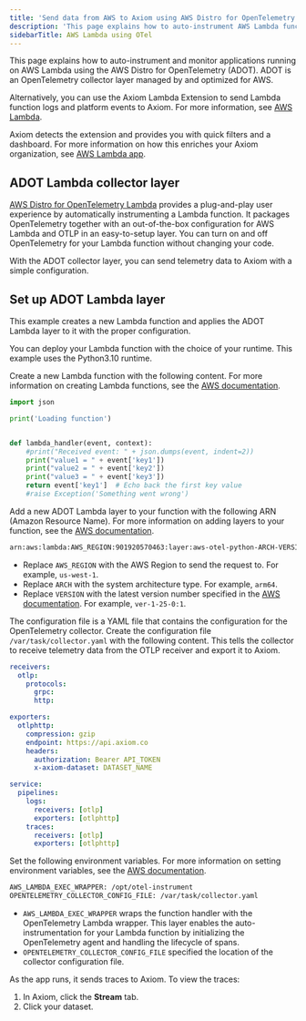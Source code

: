 ```yaml
---
title: 'Send data from AWS to Axiom using AWS Distro for OpenTelemetry'
description: 'This page explains how to auto-instrument AWS Lambda functions and send telemetry data to Axiom using AWS Distro for OpenTelemetry.'
sidebarTitle: AWS Lambda using OTel
---
```



This page explains how to auto-instrument and monitor applications running on AWS Lambda using the AWS Distro for OpenTelemetry (ADOT). ADOT is an OpenTelemetry collector layer managed by and optimized for AWS.

Alternatively, you can use the Axiom Lambda Extension to send Lambda function logs and platform events to Axiom. For more information, see [AWS Lambda](/send-data/aws-lambda).

Axiom detects the extension and provides you with quick filters and a dashboard. For more information on how this enriches your Axiom organization, see [AWS Lambda app](/apps/lambda).

## ADOT Lambda collector layer

[AWS Distro for OpenTelemetry Lambda](https://aws-otel.github.io/docs/getting-started/lambda) provides a plug-and-play user experience by automatically instrumenting a Lambda function. It packages OpenTelemetry together with an out-of-the-box configuration for AWS Lambda and OTLP in an easy-to-setup layer. You can turn on and off OpenTelemetry for your Lambda function without changing your code.

With the ADOT collector layer, you can send telemetry data to Axiom with a simple configuration.

<AwsDisclaimer />

<Prerequisites />

## Set up ADOT Lambda layer

This example creates a new Lambda function and applies the ADOT Lambda layer to it with the proper configuration.

You can deploy your Lambda function with the choice of your runtime. This example uses the Python3.10 runtime.

<Steps>
<Step title="Create a new Lambda function">

Create a new Lambda function with the following content. For more information on creating Lambda functions, see the [AWS documentation](https://docs.aws.amazon.com/lambda/latest/dg/getting-started.html).

```python
import json

print('Loading function')


def lambda_handler(event, context):
    #print("Received event: " + json.dumps(event, indent=2))
    print("value1 = " + event['key1'])
    print("value2 = " + event['key2'])
    print("value3 = " + event['key3'])
    return event['key1']  # Echo back the first key value
    #raise Exception('Something went wrong')
```
</Step>
<Step title="Add the ADOT Lambda layer">

Add a new ADOT Lambda layer to your function with the following ARN (Amazon Resource Name). For more information on adding layers to your function, see the [AWS documentation](https://docs.aws.amazon.com/lambda/latest/dg/adding-layers.html).

```bash
arn:aws:lambda:AWS_REGION:901920570463:layer:aws-otel-python-ARCH-VERSION
```

- Replace `AWS_REGION` with the AWS Region to send the request to. For example, `us-west-1`.
- Replace `ARCH` with the system architecture type. For example, `arm64`.
- Replace `VERSION` with the latest version number specified in the [AWS documentation](https://aws-otel.github.io/docs/getting-started/lambda/lambda-python). For example, `ver-1-25-0:1`.

</Step>
<Step title="Create the collector configuration file">

The configuration file is a YAML file that contains the configuration for the OpenTelemetry collector. Create the configuration file `/var/task/collector.yaml` with the following content. This tells the collector to receive telemetry data from the OTLP receiver and export it to Axiom.

```yaml
receivers:
  otlp:
    protocols:
      grpc:
      http:

exporters:
  otlphttp:
    compression: gzip
    endpoint: https://api.axiom.co
    headers:
      authorization: Bearer API_TOKEN
      x-axiom-dataset: DATASET_NAME

service:
  pipelines:
    logs:
      receivers: [otlp]
      exporters: [otlphttp]
    traces:
      receivers: [otlp]
      exporters: [otlphttp]
```

<Replacement />

</Step>
<Step title="Set environment variables">

Set the following environment variables. For more information on setting environment variables, see the [AWS documentation](https://docs.aws.amazon.com/lambda/latest/dg/configuration-envvars.html).

```bash
AWS_LAMBDA_EXEC_WRAPPER: /opt/otel-instrument
OPENTELEMETRY_COLLECTOR_CONFIG_FILE: /var/task/collector.yaml
```

- `AWS_LAMBDA_EXEC_WRAPPER` wraps the function handler with the OpenTelemetry Lambda wrapper. This layer enables the auto-instrumentation for your Lambda function by initializing the OpenTelemetry agent and handling the lifecycle of spans.
- `OPENTELEMETRY_COLLECTOR_CONFIG_FILE` specified the location of the collector configuration file.

</Step>
<Step title="Run your function and observe telemetry data in Axiom">

As the app runs, it sends traces to Axiom. To view the traces:

1. In Axiom, click the **Stream** tab.
1. Click your dataset.

</Step>
</Steps>